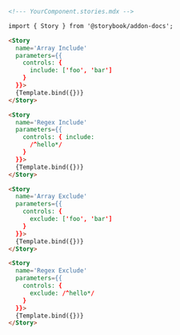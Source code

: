 ```md
<!--- YourComponent.stories.mdx -->

import { Story } from '@storybook/addon-docs';

<Story 
  name='Array Include' 
  parameters={{ 
    controls: { 
      include: ['foo', 'bar'] 
    } 
  }}>
  {Template.bind({})}
</Story>

<Story 
  name='Regex Include' 
  parameters={{ 
    controls: { include: 
      /^hello*/ 
    } 
  }}>
  {Template.bind({})}
</Story>

<Story 
  name='Array Exclude' 
  parameters={{ 
    controls: { 
      exclude: ['foo', 'bar'] 
    } 
  }}>
  {Template.bind({})}
</Story>

<Story 
  name='Regex Exclude' 
  parameters={{ 
    controls: { 
      exclude: /^hello*/ 
    } 
  }}>
  {Template.bind({})}
</Story>
```